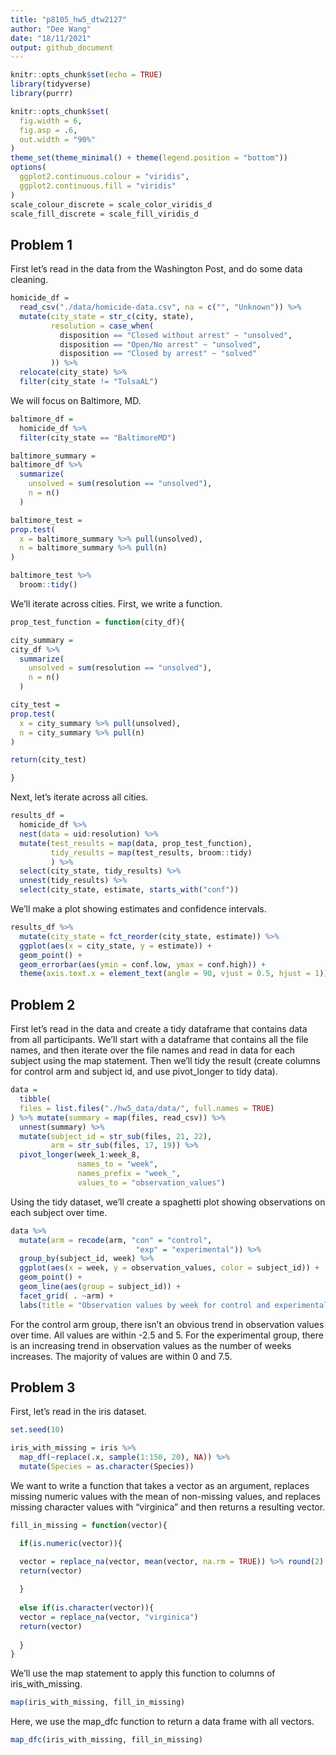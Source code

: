 ```yaml
---
title: "p8105_hw5_dtw2127"
author: "Dee Wang"
date: "18/11/2021"
output: github_document
---
```


```r
knitr::opts_chunk$set(echo = TRUE)
library(tidyverse)
library(purrr)

knitr::opts_chunk$set(
  fig.width = 6,
  fig.asp = .6,
  out.width = "90%"
)
theme_set(theme_minimal() + theme(legend.position = "bottom"))
options(
  ggplot2.continuous.colour = "viridis",
  ggplot2.continuous.fill = "viridis"
)
scale_colour_discrete = scale_color_viridis_d
scale_fill_discrete = scale_fill_viridis_d
```

## Problem 1

First let's read in the data from the Washington Post, and do some data cleaning.  

```r
homicide_df = 
  read_csv("./data/homicide-data.csv", na = c("", "Unknown")) %>%
  mutate(city_state = str_c(city, state), 
         resolution = case_when(
           disposition == "Closed without arrest" ~ "unsolved",
           disposition == "Open/No arrest" ~ "unsolved",
           disposition == "Closed by arrest" ~ "solved"
         )) %>% 
  relocate(city_state) %>% 
  filter(city_state != "TulsaAL")
```

We will focus on Baltimore, MD.

```r
baltimore_df = 
  homicide_df %>% 
  filter(city_state == "BaltimoreMD") 

baltimore_summary = 
baltimore_df %>% 
  summarize(
    unsolved = sum(resolution == "unsolved"), 
    n = n()
  )

baltimore_test = 
prop.test(
  x = baltimore_summary %>% pull(unsolved),
  n = baltimore_summary %>% pull(n)
)

baltimore_test %>% 
  broom::tidy()

```

We'll iterate across cities. First, we write a function. 

```r
prop_test_function = function(city_df){

city_summary = 
city_df %>% 
  summarize(
    unsolved = sum(resolution == "unsolved"), 
    n = n()
  )

city_test = 
prop.test(
  x = city_summary %>% pull(unsolved),
  n = city_summary %>% pull(n)
)

return(city_test)

}

```

Next, let's iterate across all cities.

```r
results_df = 
  homicide_df %>% 
  nest(data = uid:resolution) %>% 
  mutate(test_results = map(data, prop_test_function), 
         tidy_results = map(test_results, broom::tidy)
         ) %>% 
  select(city_state, tidy_results) %>% 
  unnest(tidy_results) %>%
  select(city_state, estimate, starts_with("conf"))

```

We'll make a plot showing estimates and confidence intervals. 

```r
results_df %>% 
  mutate(city_state = fct_reorder(city_state, estimate)) %>% 
  ggplot(aes(x = city_state, y = estimate)) + 
  geom_point() + 
  geom_errorbar(aes(ymin = conf.low, ymax = conf.high)) +
  theme(axis.text.x = element_text(angle = 90, vjust = 0.5, hjust = 1))
```

## Problem 2

First let's read in the data and create a tidy dataframe that contains data from all participants. We'll start with a dataframe that contains all the file names, and then iterate over the file names and read in data for each subject using the map statement. Then we'll tidy the result (create columns for control arm and subject id, and use pivot_longer to tidy data). 

```r

data = 
  tibble(
  files = list.files("./hw5_data/data/", full.names = TRUE)
) %>% mutate(summary = map(files, read_csv)) %>% 
  unnest(summary) %>% 
  mutate(subject_id = str_sub(files, 21, 22), 
         arm = str_sub(files, 17, 19)) %>% 
  pivot_longer(week_1:week_8, 
               names_to = "week", 
               names_prefix = "week_",
               values_to = "observation_values")

```
Using the tidy dataset, we'll create a spaghetti plot showing observations on each subject over time. 

```r
data %>% 
  mutate(arm = recode(arm, "con" = "control", 
                            "exp" = "experimental")) %>% 
  group_by(subject_id, week) %>% 
  ggplot(aes(x = week, y = observation_values, color = subject_id)) + 
  geom_point() + 
  geom_line(aes(group = subject_id)) + 
  facet_grid( . ~arm) + 
  labs(title = "Observation values by week for control and experimental groups")
```

For the control arm group, there isn't an obvious trend in observation values over time. All values are within -2.5 and 5. For the experimental group, there is an increasing trend in observation values as the number of weeks increases. The majority of values are within 0 and 7.5.

## Problem 3

First, let's read in the iris dataset. 

```r

set.seed(10)

iris_with_missing = iris %>% 
  map_df(~replace(.x, sample(1:150, 20), NA)) %>% 
  mutate(Species = as.character(Species))

```

We want to write a function that takes a vector as an argument, replaces missing numeric values with the mean of non-missing values, and replaces missing character values with "virginica" and then returns a resulting vector. 

```r
fill_in_missing = function(vector){

  if(is.numeric(vector)){

  vector = replace_na(vector, mean(vector, na.rm = TRUE)) %>% round(2)
  return(vector)
  
  }
  
  else if(is.character(vector)){
  vector = replace_na(vector, "virginica")
  return(vector)
  
  }
}

```

We'll use the map statement to apply this function to columns of iris_with_missing. 

```r
map(iris_with_missing, fill_in_missing)
```

Here, we use the map_dfc function to return a data frame with all vectors. 

```r
map_dfc(iris_with_missing, fill_in_missing)
```

